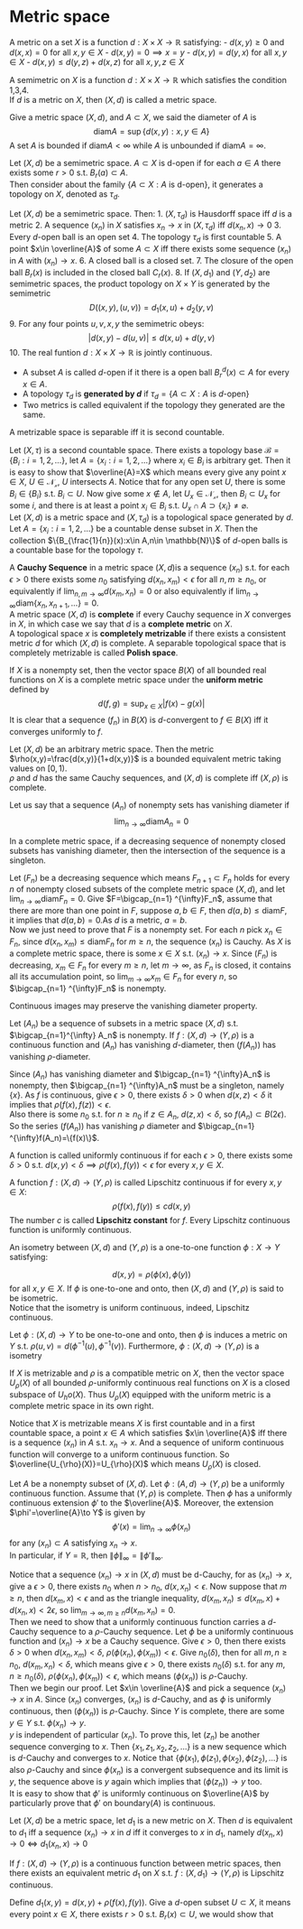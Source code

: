 # Metric space

::: {.definition  name="metric/distance"}

A metric on a set $X$ is a function $d:X\times X\to \mathbb{R}$ satisfying:
- $d(x,y)\ge 0$ and $d(x,x)=0$ for all $x,y\in X$ 
- $d(x,y)=0\implies x=y$ 
- $d(x,y)=d(y,x)$ for all $x,y\in X$ 
- $d(x,y)\le d(y,z)+d(x,z)$ for all $x,y,z\in X$

A semimetric on $X$ is a function $d:X\times X\to \mathbb{R}$ which satisfies the condition 1,3,4.  
If $d$ is a metric on $X$, then $(X,d)$ is called a metric space.

:::

Give a metric space $(X,d)$, and $A\subset X$, we said the diameter of $A$ is 
$$ 
\text{diam} A=\sup\{d(x,y):x,y\in A\}
$$
A set $A$ is bounded if $\text{diam}A\lt\infty$ while $A$ is unbounded if $\text{diam}A=\infty$.


::: {.definition  name=""}

Let $(X,d)$ be a semimetric space. $A\subset X$ is d-open if for each $a\in A$ there exists some $r>0$ s.t. $B_r(a)\subset A$.  
Then consider about the family $\{A\subset X:A\text{ is d-open}\}$, it generates a topology on $X$, denoted as $\tau_d$.

:::

::: {.lemma  name=""}

Let $(X,d)$ be a semimetric space. Then:
1. $(X,\tau_d)$ is Hausdorff space iff $d$ is a metric
2. A sequence $(x_n)$ in $X$ satisfies $x_n\to x$ in $(X,\tau_{d})$ iff $d(x_n,x)\to 0$
3. Every $d$-open ball is an open set
4. The topology $\tau_d$ is first countable
5. A point $x\in \overline{A}$ of some $A\subset X$ iff there exists some sequence $(x_n)$ in $A$ with $(x_n)\to x$.
6. A closed ball is a closed set.
7. The closure of the open ball $B_r(	x)$ is included in the closed ball $C_r(x)$.
8. If $(X,d_1)$ and $(Y,d_2)$ are semimetric spaces, the product topology on $X\times Y$ is generated by the semimetric 
$$ 
D((x,y),(u,v))=d_1(x,u)+d_2(y,v)
$$
9. For any four points $u,v,x,y$ the semimetric obeys: 
$$ 
\lvert d(x,y)-d(u,v) \rvert\le d(x,u)+d(y,v)
$$
10. The real funtion $d:X\times X\to \mathbb{R}$ is jointly continuous.


:::

::: {.definition  name=""}

- A subset $A$ is called $d$-open if it there is a open ball $B_r^{d}(x)\subset A$ for every $x\in A$.
- A topology $\tau_d$ is **generated by $d$** if $\tau_d=\{A\subset X:A\text{ is }d\text{-open}\}$
- Two metrics is called equivalent if the topology they generated are the same. 

:::

::: {.lemma  name=""}

A metrizable space is separable iff it is second countable.

:::

::: {.proof}

Let $(X,\tau_{})$ is a second countable space. There exists a topology base $\mathcal{B}=\{B_{i}:i=1,2,\ldots\}$, let $A=\{x_{i}:i=1,2,\ldots\}$ where $x_{i}\in B_{i}$ is arbitrary get. Then it is easy to show that $\overline{A}=X$ which means every give any point  $x\in X$, $U\in \mathcal{N_x}$, $U$ intersects $A$. Notice that for any open set $U$, there is some  $B_i\in \{B_{i}\}$ s.t. $B_{i}\subset U$. Now give some $x\notin A$, let $U_x\in \mathcal{N_x}$, then $B_{i}\subset U_x$ for some $i$, and there is at least a point $x_{i}\in B_{i}$ s.t. $U_x\cap A\supset\{x_{i}\}\neq \varnothing$.  
Let $(X,d)$ is a metric space and $(X,\tau_{d})$ is a topological space generated by $d$. Let $A=\{x_{i}:i=1,2,\ldots\}$ be a countable dense subset in $X$. Then the collection $\{B_{\frac{1}{n}}(x):x\in A,n\in \mathbb{N}\}$ of $d$-open balls is a countable base for the topology $\tau$.

:::

::: {.definition  name="completeness"}

A **Cauchy Sequence** in a metric space $(X,d)$is a sequence $(x_n)$ s.t. for each $\epsilon>0$ there exists some $n_0$ satisfying $d(x_n,x_m)\lt \epsilon$ for all $n,m\ge n_0$, or equivalently if $\lim _{n,m\to \infty}d(x_m,x_n)=0$ or also equivalently if $\lim _{n\to \infty}\text{diam}\{x_n,x_{n+1},\ldots\}=0$.  
A metric space $(X,d)$ is **complete** if every Cauchy sequence in $X$ converges in $X$, in which case we say that $d$ is a **complete metric** on $X$.  
A topological space $x$ is **completely metrizable** if there exists a consistent metric $d$ for which  $(X,d)$ is complete. A separable topological space that is completely metrizable is called **Polish space**.

:::

::: {.definition  name="uniform metric"}

If $X$ is a nonempty set, then the vector space $B(X)$ of all bounded real functions on $X$ is a complete metric space under the **uniform metric** defined by 
$$ 
d(f,g)=\sup_{x\in X}\lvert f(x)-g(x) \rvert
$$
It is clear that a sequence $(f_n)$ in $B(X)$ is $d$-convergent to $f\in B(X)$ iff it converges uniformly to $f$.


:::

::: {.proposition  name=""}

Let $(X,d)$ be an arbitrary metric space. Then the metric $\rho(x,y)=\frac{d(x,y)}{1+d(x,y)}$ is a bounded equivalent metric taking values on $[0,1)$.  
 $\rho$ and $d$ has the same Cauchy sequences, and  $(X,d)$ is complete iff $(X,\rho)$ is complete.

:::

Let us say that a sequence $(A_n)$ of nonempty sets has vanishing diameter if 
$$ 
\lim _{n\to \infty}\text{diam}A_n=0
$$

::: {.theorem  name="Cantor's Intersection Theorem"}

In a complete metric space, if a decreasing sequence of nonempty closed subsets has vanishing diameter, then the intersection of the sequence is a singleton.

:::

::: {.proof}

Let $(F_n)$ be a decreasing sequence which means  $F_{n+1}\subset F_n$ holds for every $n$ of nonempty closed subsets of the complete metric space $(X,d)$, and let $\lim _{n\to \infty}\text{diam}F_n=0$. Give $F=\bigcap_{n=1} ^{\infty}F_n$, assume that  there are more than one point in $F$, suppose $a,b\in F$, then $d(a,b)\le \text{diam}F$, it implies that $d(a,b)=0$.As $d$ is a metric, $a=b$.  
Now we just need to prove that $F$ is a nonempty set. For each $n$ pick $x_n\in F_n$, since $d(x_n,x_m)\le \text{diam}F_n$ for $m\ge n$, the sequence $(x_n)$ is Cauchy. As $X$ is a complete metric space, there is some $x\in X$ s.t. $(x_n)\to x$. Since $(F_n)$ is decreasing, $x_m\in F_n$ for every $m\ge n$, let $m\to \infty$, as $F_n$ is closed, it contains all its accumulation point, so  $\lim _{m\to \infty}x_m\in F_n$ for every $n$, so $\bigcap_{n=1} ^{\infty}F_n$ is nonempty.

:::

Continuous images may preserve the vanishing diameter property.

::: {.proposition  name=""}

Let $(A_n)$ be a sequence of subsets in a metric space $(X,d)$ s.t. $\bigcap_{n=1}^{\infty} A_n$ is nonempty. If $f:(X,d)\to (Y,\rho)$ is a continuous function and $(A_n)$ has vanishing $d$-diameter, then $(f(A_n))$ has vanishing $\rho$-diameter.

:::


::: {.proof}

Since $(A_n)$ has vanishing diameter and $\bigcap_{n=1} ^{\infty}A_n$ is nonempty, then $\bigcap_{n=1} ^{\infty}A_n$ must be a singleton, namely $\{x\}$. As $f$ is continuous, give $\epsilon>0$, there exists $\delta>0$ when $d(x,z)\lt \delta$ it implies that $\rho(f(x),f(z))<\epsilon$.   
Also there is some $n_0$ s.t. for $n\ge n_0$ if $z\in A_n$, $d(z,x)<\delta$, so $f(A_n)\subset B(2\epsilon)$. So the series $(f(A_n))$ has vanishing $\rho$ diameter and $\bigcap_{n=1} ^{\infty}f(A_n)=\{f(x)\}$.

:::


::: {.definition  name="Uniformly Continuous"}

A function is called uniformly continuous if for each $\epsilon>0$, there exists some $\delta>0$ s.t. $d(x,y)<\delta\implies \rho(f(x),f(y))<\epsilon$ for every $x,y\in X$.

:::

::: {.definition  name="Lipschitz continuous"}

A function $f:(X,d)\to (Y,\rho)$ is called Lipschitz continuous if for every $x,y\in X$:
$$ 
\rho(f(x),f(y))\le c d(x,y)
$$
The number $c$ is called **Lipschitz constant** for $f$. Every Lipschitz continuous function is uniformly continuous.

:::

::: {.definition  name="isometry"}

An isometry between $(X,d)$ and $(Y,\rho)$ is a one-to-one function $\phi:X\to Y$ satisfying:

$$ 
d(x,y)=\rho(\phi(x),\phi(y))
$$
for all $x,y\in X$.
If $\phi$ is one-to-one and onto, then $(X,d)$ and $(Y,\rho)$ is said to be isometric.  
Notice that the isometry is uniform continuous, indeed, Lipschitz continuous.


:::

::: {.proposition  name=""}

Let $\phi:(X,d)\to Y$ to be one-to-one and onto, then $\phi$ is induces a metric on $Y$ s.t. $\rho(u,v)=d(\phi^{-1}(u),\phi^{-1}(v))$. Furthermore, $\phi:(X,d)\to (Y,\rho)$ is a isometry

:::

::: {.proposition  name=""}

If $X$ is metrizable and $\rho$ is a compatible metric on $X$, then the vector space $U_{\rho}(X)$ of all bounded $\rho$-uniformly continuous real functions on $X$ is a closed subspace of $U_
ho(X)$. Thus $U_\rho(X)$ equipped with the uniform metric is a complete metric space in its own right.

:::

::: {.proof}

Notice that $X$ is metrizable means $X$ is first countable and in a first countable space, a point $x\in A$ which satisfies $x\in \overline{A}$ iff there is a sequence $(x_n)$ in $A$ s.t. $x_n\to x$. And a sequence of uniform continuous function will converge to a uniform continuous function. So $\overline{U_{\rho}(X)}=U_{\rho}(X)$ which means $U_{\rho}(X)$ is closed.

:::

::: {.lemma  name="Uniformly continuous extensions"}

Let $A$ be a nonempty subset of $(X,d)$. Let $\phi:(A,d)\to (Y,\rho)$ be a uniformly continuous function. Assume that $(Y,\rho)$ is complete. Then $\phi$ has a uniformly continuous extension $\phi'$ to the $\overline{A}$. Moreover, the extension $\phi'=\overline{A}\to Y$ is given by 
$$ 
\phi'(x)=\lim _{n\to \infty}\phi(x_n)
$$
for any $(x_n)\subset A$ satisfying $x_n\to x$.  
In particular, if $Y=\mathbb{R}$, then $\|\phi\|_{\infty}=\|\phi'\|_\infty$.


:::

::: {.proof}

Notice that a sequence $(x_n)\to x$ in $(X,d)$ must be d-Cauchy, for as $(x_n)\to x$, give a $\epsilon>0$, there exists  $n_0$ when $n>n_0$, $d(x,x_n)<\epsilon$. Now suppose that $m\ge n$, then $d(x_m,x)<\epsilon$ and as the triangle inequality, $d(x_m,x_n)\le d(x_m,x)+d(x_n,x)<2\epsilon$, so $\lim _{m\to \infty,m\ge n}d(x_m,x_n)=0$.  
Then we need to show that a uniformly continuous function carries a $d$-Cauchy sequence to a $\rho$-Cauchy sequence. Let $\phi$ be a uniformly continuous function and $(x_n)\to x$ be a Cauchy sequence. Give $\epsilon>0$, then there exists $\delta>0$ when $d(x_n,x_m)<\delta$, $\rho(\phi(x_n),\phi(x_m))<\epsilon$. Give $n_0(\delta)$, then for all $m,n\ge n_0$, $d(x_m,x_n)<\delta$, which means give $\epsilon>0$, there exists $n_0(\delta)$ s.t. for any $m,n\ge n_0(\delta)$, $\rho(\phi(x_n),\phi(x_m))<\epsilon$, which means $(\phi(x_n))$ is $\rho$-Cauchy.  
Then we begin our proof. Let $x\in \overline{A}$ and pick a sequence $(x_n)\to x$ in $A$. Since $(x_n)$ converges, $(x_n)$ is $d$-Cauchy, and as $\phi$ is uniformly continuous, then $(\phi(x_n))$ is $\rho$-Cauchy. Since $Y$ is complete, there are some $y\in Y$ s.t. $\phi(x_n)\to y$.  
$y$ is independent of particular $(x_n)$. To prove this, let $(z_n)$ be another sequence converging to $x$. Then $\{x_1,z_1,x_2,z_2,\ldots\}$ is a new sequence which is $d$-Cauchy and converges to $x$. Notice that $\{\phi(x_1),\phi(z_1),\phi(x_2),\phi(z_2),\ldots\}$ is also $\rho$-Cauchy and since $\phi(x_n)$ is a convergent subsequence and its limit is $y$, the sequence above is $y$ again which implies that $(\phi(z_n))\to y$ too.  
It is easy to show that $\phi'$ is uniformly continuous on $\overline{A}$ by particularly prove that $\phi'$ on $\text{boundary}(A)$ is continuous.

:::

::: {.lemma  name=""}

Let $(X,d)$ be a metric space, let $d_1$ is a new metric on $X$. Then $d$ is equivalent to $d_1$ iff a sequence $(x_n)\to x$ in $d$ iff it converges to $x$ in $d_1$, namely $d(x_n,x)\to 0\iff d_1(x_n,x)\to 0$

:::

::: {.proof}



:::

::: {.lemma  name=""}

If $f:(X,d)\to (Y,\rho)$ is a continuous function between metric spaces, then there exists an equivalent metric $d_1$ on $X$ s.t. $f:(X,d_1)\to (Y,\rho)$ is Lipschitz continuous.

:::

::: {.proof}

Define $d_1(x,y)=d(x,y)+\rho(f(x),f(y))$. Give a $d$-open subset $U\subset X$, it means every point $x\in X$, there exists $r>0$ s.t. $B_r(x)\subset U$, we would show that 

:::

















